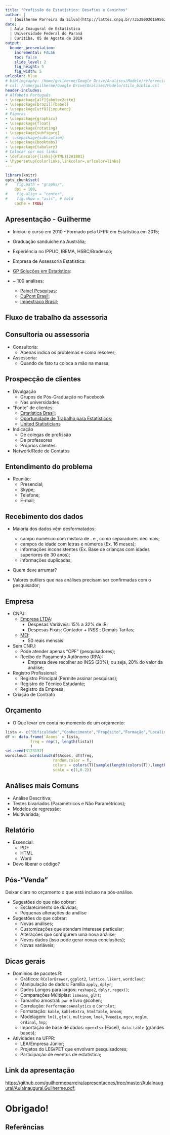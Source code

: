 ```yaml
---
title: "Profissão de Estatístico: Desafios e Caminhos"
author: |
  | [Guilherme Parreira da Silva](http://lattes.cnpq.br/7353800201695627) & 
date: |
  | Aula Inaugural de Estatística 
  | Universidade Federal do Paraná
  | Curitiba, 05 de Agosto de 2019
output: 
  beamer_presentation:
    incremental: FALSE
    toc: false
    slide_level: 2
    fig_height: 5
    fig_width: 5
urlcolor: blue
# bibliography: /home/guilherme/Google Drive/Analises/Modelo/referencias.bib
# csl: /home/guilherme/Google Drive/Analises/Modelo/stilo_biblio.csl
header-includes:
# Alfabeto Português
- \usepackage[alf]{abntex2cite}
- \usepackage[brazil]{babel}
- \usepackage[utf8]{inputenc}	
# Figuras
- \usepackage{graphicx}
- \usepackage{float}
- \usepackage{rotating}
- \usepackage{subfigure}
#- \usepackage{subcaption}
- \usepackage{booktabs}
- \usepackage{tabulary}
# Colocar cor nos links
- \definecolor{links}{HTML}{2A1B81}
- \hypersetup{colorlinks,linkcolor=,urlcolor=links}
---
```


```r
library(knitr)
opts_chunk$set(
#    fig.path = "graphs/",
    dpi = 100,
#    fig.align = "center",
#    fig.show = "asis", # hold
    cache = TRUE)
```

## Apresentação - Guilherme

- Iniciou o curso em 2010 - Formado pela UFPR em Estatística em 2015;

- Graduação sanduíche na Austrália;

- Experiência no IPPUC, IBEMA, HSBC/Bradesco;

- Empresa de Assessoria Estatística:

- [GP Soluções em Estatística](http://facebook.com/gpsolucoesemestatistica):
\begin{figure}
\centering
\href{http://facebook.com/gpsolucoesemestatistica}{\includegraphics[width = 3cm, keepaspectratio]{logocompletacomfundo.png}}
\end{figure}

- ~ 100 análises:

    - [Painel Pesquisas](http://www.painelpesquisas.com.br/);
    - [DuPont Brasil](http://www.dupont.com.br/);
    - [Impextraco Brasil](https://www.impextraco.com/pt);

## Fluxo de trabalho da assessoria

\begin{figure}
\centering
\includegraphics[width = 10cm, keepaspectratio]{timeline.png}
\end{figure}

## Consultoria ou assessoria

- Consultoria:
    - Apenas indica os problemas e como resolver;

- Assessoria:
    - Quando de fato tu coloca a mão na massa;

## Prospecção de clientes

- Divulgação
    - Grupos de Pós-Graduação no Facebook
    - Nas universidades

- "Fonte" de clientes:
    - [Estatística Brasil](https://www.facebook.com/groups/estatistica.brasil/);
    - [Oportunidade de Trabalho para Estatísticos](https://www.facebook.com/groups/statjobs/);
    - [United Statisticians](https://unitedstatisticians.com/)
    
- Indicação
    - De colegas de profissão
    - De professores
    - Próprios clientes

- Network/Rede de Contatos

## Entendimento do problema

- Reunião:
    - Presencial;
    - Skype;
    - Telefone;
    - E-mail;
    
## Recebimento dos dados

- Maioria dos dados vêm desformatados:
    - campo numérico com mistura de . e , como separadores decimais;
    - campos de idade com letras e números (Ex. 16 meses);
    - informações inconsistentes (Ex. Base de crianças com idades superiores de 30 anos);
    - informações duplicadas;

- Quem deve arrumar?

- Valores outliers que nas análises precisam ser confirmadas com o pesquisador;
    
    
## Empresa
    
- CNPJ:
    - [Empresa LTDA](http://www.conre3.org.br/portal/consultoria-estatistica/):
        - Despesas Variáveis: 15% a 32% de IR;
        - Despesas Fixas: Contador + INSS ; Demais Tarifas;
    - [MEI](http://www.portaldoempreendedor.gov.br/):
        - 50 reais mensais

- Sem CNPJ: 
     - Pode atender apenas "CPF" (pesquisadores);
     - Recibo de Pagamento Autônomo (RPA):
        - Empresa deve recolher ao INSS (20%), ou seja, 20% do valor da análise;
        
- Registro Profissional:
     - Registro Principal (Permite assinar pesquisas);
     - Registro de Técnico Estudante;
     - Registro da Empresa;
        
- Criação de Contrato
    
## Orçamento

- O Que levar em conta no momento de um orçamento:

```r
lista <- c("Dificuldade","Conhecimento","Propósito","Formação","Localidade","Exigências","Tempo","Salario","Código","Customizações","Base","Análise","Apresentação","Experiência","Relatório")
df <- data.frame(`Acoes` = lista,
           freq = rep(1, length(lista))
           )
set.seed(3123132)
wordcloud::wordcloud(df$Acoes, df$freq,
                     random.color = T,
                     colors = colors(T)[sample(length(colors(T)),length(lista))],
                     scale = c(1,0.2))
```

## Análises mais Comuns

- Análise Descritiva;
- Testes bivariados (Paramétricos e Não Paramétricos);
- Modelos de regressão;
- Multivariada;

## Relatório

- Essencial:
    - PDF
    - HTML
    - Word
    
- Devo liberar o código?

## Pós-"Venda"

Deixar claro no orçamento o que está incluso na pós-análise.

- Sugestões do que não cobrar:
    - Esclarecimento de dúvidas;
    - Pequenas alterações da análise

- Sugestões do que cobrar:
    - Novas análises;
    - Customizações que atendam interesse particular;
    - Alterações que configurem uma nova análise;
    - Novos dados (isso pode gerar novas conclusões);
    - Novas variáveis;
  
## Dicas gerais

- Domínios de pacotes R:
    - Gráficos: `RColorBrewer`, `ggplot2`, `lattice`, `likert`, `wordcloud`;
    - Manipulação de dados: Família `apply`, `dplyr`;
    - Dados Longos para largos: `reshape2`, `dplyr`, `regex()`;
    - Comparações Múltiplas: `lsmeans`, `glht`;
    - Tamanho amostral: `pwr` e livro @cohen;
    - Correlação: `PerformanceAnalytics` e `Corrplot`;
    - Formatação: `kable`, `kableExtra`, `htmlTable`, `broom`;
    - Modelagem: `lm()`, `glm()`, `multinom`, `lme4`, `Tweedie`, `mgcv`, `mcglm`, `ordinal`, `hnp`;
    - Importação de base de dados: `openxlsx` (Excel), `data.table` (grandes bases);
    
- Atividades na UFPR:
    - LEA/Empresa Júnior;
    - Projetos do LEG/PET que envolvam pesquisadores;
    - Participação de eventos de estatística;
    
## Link da apresentação

[https://github.com/guilhermeparreira/apresentacoes/tree/master/AulaInaugural/AulaInaugural.Guilherme.pdf](https://github.com/guilhermeparreira/apresentacoes/tree/master/AulaInaugural/AulaInaugural.Guilherme.pdf);

# Obrigado!

## Referências {.allowframebreaks}